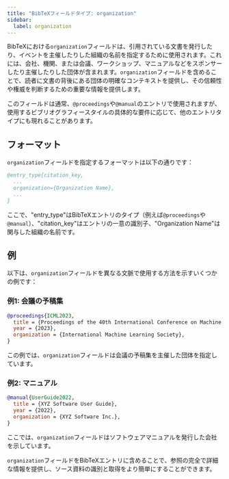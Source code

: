 ```yaml
---
title: "BibTeXフィールドタイプ: organization"
sidebar:
  label: organization
---
```



BibTeXにおける`organization`フィールドは、引用されている文書を発行したり、イベントを主催したりした組織の名前を指定するために使用されます。これには、会社、機関、または会議、ワークショップ、マニュアルなどをスポンサーしたり主催したりした団体が含まれます。`organization`フィールドを含めることで、読者に文書の背後にある団体の明確なコンテキストを提供し、その信頼性や権威を判断するための重要な情報を提供します。

<CiteDrive />

このフィールドは通常、`@proceedings`や`@manual`のエントリで使用されますが、使用するビブリオグラフィースタイルの具体的な要件に応じて、他のエントリタイプにも現れることがあります。

## フォーマット

`organization`フィールドを指定するフォーマットは以下の通りです：

```bibtex
@entry_type{citation_key,
  ...
  organization={Organization Name},
  ...
}
```

ここで、"entry_type"はBibTeXエントリのタイプ（例えば`@proceedings`や`@manual`）、"citation_key"はエントリの一意の識別子、"Organization Name"は関与した組織の名前です。

## 例

以下は、`organization`フィールドを異なる文脈で使用する方法を示すいくつかの例です：

### 例1: 会議の予稿集

```bibtex
@proceedings{ICML2023,
  title = {Proceedings of the 40th International Conference on Machine Learning},
  year = {2023},
  organization = {International Machine Learning Society},
}
```

この例では、`organization`フィールドは会議の予稿集を主催した団体を指定しています。

### 例2: マニュアル

```bibtex
@manual{UserGuide2022,
  title = {XYZ Software User Guide},
  year = {2022},
  organization = {XYZ Software Inc.},
}
```

ここでは、`organization`フィールドはソフトウェアマニュアルを発行した会社を示しています。

`organization`フィールドをBibTeXエントリに含めることで、参照の完全で詳細な情報を提供し、ソース資料の識別と取得をより簡単にすることができます。
